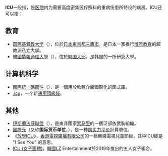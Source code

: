 {{不是|IU}}
'''ICU'''一般指{{地区用词|cn=[[重症监护室|重症监护室]]|hk=[[深切治療部|深切治療部]]|tw=[[加護病房|加護病房]]|as=译作|start={{lang-en|'''I'''ntensive '''C'''are '''U'''nit}}}}，是[[医院|医院]]内为需要高度密集医疗照料的重病伤患所特设的病房。ICU还可以指：

== 教育 ==
*[[国際基督教大学|国際基督教大学]]（{{lang-en|'''I'''nternational '''C'''hristian '''U'''niversity}}），位於[[日本|日本]][[東京都|東京都]][[三鷹市|三鷹市]]，是日本一家推行[[博雅教育|博雅教育]]的超教派私立大學。
*[[韓國情報通信大學|韓國情報通信大學]]（{{lang-en|'''I'''nformation and '''C'''ommunications '''U'''niversity}}），位於[[大韩民国|韩国]][[大邱廣域市|大邱]]，是韩国的一所研究大學。

== 计算机科学 ==
*[[國際統一碼部件|國際統一碼部件]]（{{lang-en|'''I'''nternational '''C'''omponents for '''U'''nicode}}），是一個用於軟體介面國際化的函式庫。
*[[.icu|.icu]]，一个新[[通用頂級域|通用頂級域]]。

== 其他 ==
*[[伊斯蘭法庭聯盟|伊斯蘭法庭聯盟]]（{{lang-en|'''I'''slamic '''C'''ourts '''U'''nion}}），是東非國家[[索马里|索马里]]的一個泛部族武裝組織。
* [[國際元|國際元]]（又称'''国际货币单位'''，{{lang-en|'''I'''nternational '''C'''urrency '''U'''nit}}），是一种[[购买力平价|购买力平价]]計算單位。
*《[[放學ICU|放學ICU]]》，[[香港|香港]][[電視廣播有限公司|電視廣播有限公司]]的一档無綫電視兒童節目，其中ICU即是 "I See You" 的意思。
*[[ICU_(女子團體)|ICU (女子團體)]]，[[韓國|韓國]]LZ Entertainment於2019年推出的五人女子組合。

{{disambig|Cat=三字拉丁字母缩写消歧义}}